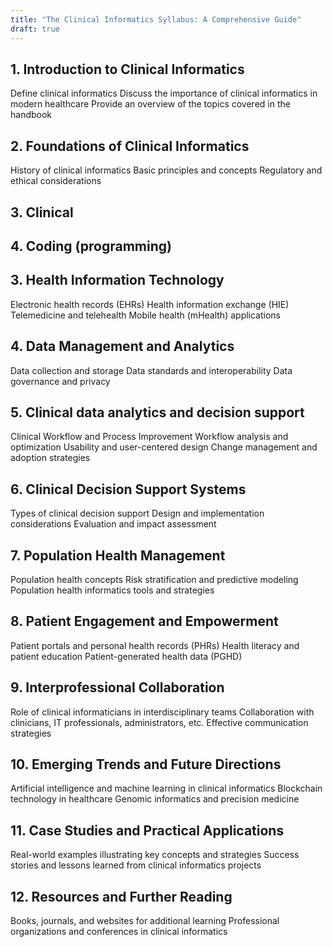 ```yaml
---
title: "The Clinical Informatics Syllabus: A Comprehensive Guide"
draft: true
---
```



## 1. Introduction to Clinical Informatics
Define clinical informatics
Discuss the importance of clinical informatics in modern healthcare
Provide an overview of the topics covered in the handbook

## 2. Foundations of Clinical Informatics

History of clinical informatics
Basic principles and concepts
Regulatory and ethical considerations

## 3. Clinical

## 4. Coding (programming)

## 3. Health Information Technology

Electronic health records (EHRs)
Health information exchange (HIE)
Telemedicine and telehealth
Mobile health (mHealth) applications

## 4. Data Management and Analytics

Data collection and storage
Data standards and interoperability
Data governance and privacy

## 5. Clinical data analytics and decision support

Clinical Workflow and Process Improvement
Workflow analysis and optimization
Usability and user-centered design
Change management and adoption strategies

## 6. Clinical Decision Support Systems

Types of clinical decision support
Design and implementation considerations
Evaluation and impact assessment

## 7. Population Health Management

Population health concepts
Risk stratification and predictive modeling
Population health informatics tools and strategies

## 8. Patient Engagement and Empowerment

Patient portals and personal health records (PHRs)
Health literacy and patient education
Patient-generated health data (PGHD)

## 9. Interprofessional Collaboration

Role of clinical informaticians in interdisciplinary teams
Collaboration with clinicians, IT professionals, administrators, etc.
Effective communication strategies

## 10. Emerging Trends and Future Directions

Artificial intelligence and machine learning in clinical informatics
Blockchain technology in healthcare
Genomic informatics and precision medicine

## 11. Case Studies and Practical Applications

Real-world examples illustrating key concepts and strategies
Success stories and lessons learned from clinical informatics projects

## 12. Resources and Further Reading

Books, journals, and websites for additional learning
Professional organizations and conferences in clinical informatics
